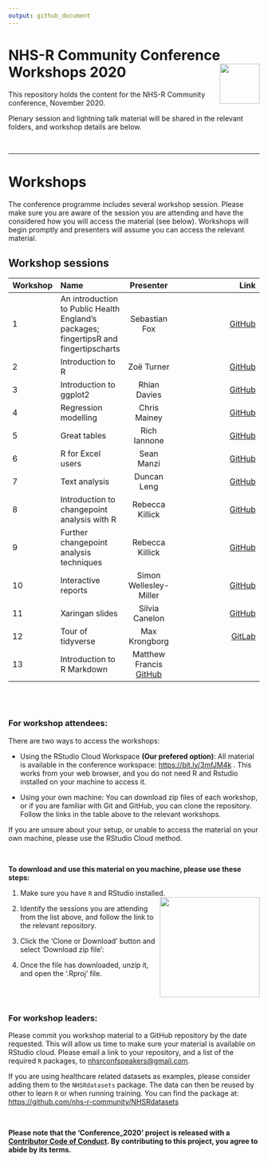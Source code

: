 ```yaml
---
output: github_document
---
```


# NHS-R Community Conference Workshops 2020 <a href='https://nhsrcommunity.com/'><img src="man/figures/logo.png" align="right" height="80"/></a>

This repository holds the content for the NHS-R Community conference, November 2020.

Plenary session and lightning talk material will be shared in the relevant folders, and workshop details are below.

<br>

------------------------------------------------------------------------

# Workshops

The conference programme includes several workshop session. Please make sure you are aware of the session you are attending and have the considered how you will access the material (see below). Workshops will begin promptly and presenters will assume you can access the relevant material.

## Workshop sessions

| Workshop | Name | Presenter | Link|
|----------|:-----------------------------------|:------------------------------:|-------------------------------------------------------------------------------:|
| 1 | An introduction to Public Health England’s packages; fingertipsR and fingertipscharts | Sebastian Fox | [GitHub](https://github.com/sebastian-fox/NHSR_fingertips)|
| 2 | Introduction to R | Zoë Turner | [GitHub](https://github.com/nhs-r-community/intro_r) |
| 3 | Introduction to ggplot2 | Rhian Davies | [GitHub](https://github.com/jumpingrivers/nhs-ggplot2) |
| 4 | Regression modelling | Chris Mainey | [GitHub](https://github.com/chrismainey/Regression_Modelling_NHSR)
| 5 | Great tables | Rich Iannone | [GitHub](https://github.com/rich-iannone/gt-workshop-2020) |
| 6 | R for Excel users | Sean Manzi | [GitHub](https://github.com/semanzi/R_for_Excel_users_NHSR_2020) |
| 7 | Text analysis | Duncan Leng | [GitHub](https://github.com/dleng2242/NHS-R_2020_TextAnalysis) |
| 8 | Introduction to changepoint analysis with R | Rebecca Killick | [GitHub](https://github.com/rkillick/intro-changepoint-course) | 
| 9 | Further changepoint analysis techniques | Rebecca Killick | [GitHub](https://github.com/rkillick/further-changepoints-course) |
| 10 | Interactive reports | Simon Wellesley-Miller | [GitHub](https://github.com/SimonW-M/Markdown) | 
| 11 | Xaringan slides | Silvia Canelon | [GitHub](https://spcanelon.github.io/xaringan-basics-and-beyond/index.html) |
|12 | Tour of tidyverse | Max Krongborg | [GitLab](https://gitlab.com/mkronborg/tour-of-the-tidyverse/) |
| 13 | Introduction to R Markdown | Matthew Francis [GitHub](https://github.com/matthew-francis/NHSRConference2020) |

<br><br>

### For workshop attendees:

There are two ways to access the workshops:

-   Using the RStudio Cloud Workspace **(Our prefered option)**: All material is available in the conference workspace: <https://bit.ly/3mfJM4k> . This works from your web browser, and you do not need R and Rstudio installed on your machine to access it.

-   Using your own machine: You can download zip files of each workshop, or if you are familiar with Git and GitHub, you can clone the repository. Follow the links in the table above to the relevant workshops.

If you are unsure about your setup, or unable to access the material on your own machine, please use the RStudio Cloud method.

<br>

**To download and use this material on you machine, please use these steps:**

1.  Make sure you have `R` and RStudio installed. <img src="man/figures/dwn_clone.png" align="right" height="200"/>

2.  Identify the sessions you are attending from the list above, and follow the link to the relevant repository.

3.  Click the 'Clone or Download' button and select 'Download zip file':

4.  Once the file has downloaded, unzip it, and open the '.Rproj' file.

<br><br>

### For workshop leaders:

Please commit you workshop material to a GitHub repository by the date requested. This will allow us time to make sure your material is available on RStudio cloud. Please email a link to your repository, and a list of the required `R` packages, to [nhsrconfspeakers\@gmail.com](mailto:nhsrconfspeakers@gmail).

If you are using healthcare related datasets as examples, please consider adding them to the `NHSRdatasets` package. The data can then be reused by other to learn `R` or when running training. You can find the package at: <https://github.com/nhs-r-community/NHSRdatasets>

<br>

**Please note that the 'Conference\_2020' project is released with a [Contributor Code of Conduct](CODE_OF_CONDUCT.md). By contributing to this project, you agree to abide by its terms.**
